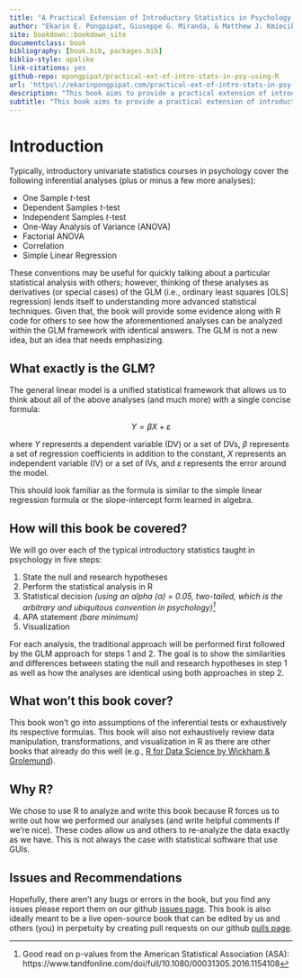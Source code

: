 ```yaml
---
title: "A Practical Extension of Introductory Statistics in Psychology using R"
author: "Ekarin E. Pongpipat, Giuseppe G. Miranda, & Matthew J. Kmiecik"
site: bookdown::bookdown_site
documentclass: book
bibliography: [book.bib, packages.bib]
biblio-style: apalike
link-citations: yes
github-repo: epongpipat/practical-ext-of-intro-stats-in-psy-using-R
url: 'https\://ekarinpongpipat.com/practical-ext-of-intro-stats-in-psy-using-R/'
description: "This book aims to provide a practical extension of introductory statistics typically taught in psychology into the general linear model (GLM) using R."
subtitle: "This book aims to provide a practical extension of introductory statistics typically taught in psychology into the general linear model (GLM) using R."
---
```


# Introduction

Typically, introductory univariate statistics courses in psychology cover the following inferential analyses (plus or minus a few more analyses):

* One Sample *t*-test
* Dependent Samples *t*-test
* Independent Samples *t*-test
* One-Way Analysis of Variance (ANOVA)
* Factorial ANOVA
* Correlation
* Simple Linear Regression

These conventions may be useful for quickly talking about a particular statistical analysis with others; however, thinking of these analyses as derivatives (or special cases) of the GLM (i.e., ordinary least squares [OLS] regression) lends itself to understanding more advanced statistical techniques. Given that, the book will provide some evidence along with R code for others to see how the aforementioned analyses can be analyzed within the GLM framework with identical answers. The GLM is not a new idea, but an idea that needs emphasizing.

## What exactly is the GLM?
The general linear model is a unified statistical framework that allows us to think about all of the above analyses (and much more) with a single concise formula:

$$Y = \beta X + \varepsilon$$

where $Y$ represents a dependent variable (DV) or a set of DVs, $\beta$ represents a set of regression coefficients in addition to the constant, $X$ represents an independent variable (IV) or a set of IVs, and $\varepsilon$ represents the error around the model.

This should look familiar as the formula is similar to the simple linear regression formula or the slope-intercept form learned in algebra.

## How will this book be covered?
We will go over each of the typical introductory statistics taught in psychology in five steps:

1. State the null and research hypotheses
2. Perform the statistical analysis in R
3. Statistical decision *(using an alpha ($\alpha$) = 0.05, two-tailed, which is the arbitrary and ubiquitous convention in psychology)[^1]*
4. APA statement *(bare minimum)*
5. Visualization

For each analysis, the traditional approach will be performed first followed by the GLM approach for steps 1 and 2. The goal is to show the similarities and differences between stating the null and research hypotheses in step 1 as well as how the analyses are identical using both approaches in step 2.

## What won't this book cover?
This book won't go into assumptions of the inferential tests or exhaustively its respective formulas.
This book will also not exhaustively review data manipulation, transformations, and visualization in R as there are other books that already do this well (e.g., <a href="http://r4ds.had.co.nz/" target="_blank">R for Data Science by Wickham & Grolemund</a>).

[^1]: Good read on p-values from the American Statistical Association (ASA): https://www.tandfonline.com/doi/full/10.1080/00031305.2016.1154108

## Why R?
We chose to use R to analyze and write this book because R forces us to write out how we performed our analyses (and write helpful comments if we're nice). These codes allow us and others to re-analyze the data exactly as we have. This is not always the case with statistical software that use GUIs.

## Issues and Recommendations

Hopefully, there aren't any bugs or errors in the book, but you find any issues please report them on our github <a href="https://github.com/epongpipat/practical-ext-of-intro-stats-in-psy-using-R/issues" target="_blank">issues page</a>. This book is also ideally meant to be a live open-source book that can be edited by us and others (you) in perpetuity by creating pull requests on our github <a href="https://github.com/epongpipat/practical-ext-of-intro-stats-in-psy-using-R/pulls" target="_blank">pulls page</a>. 